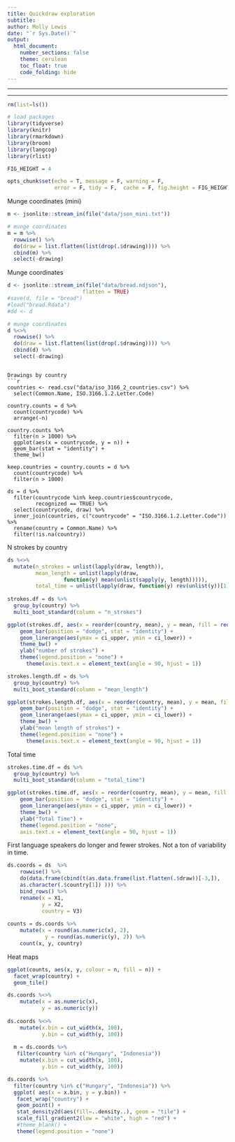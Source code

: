 ```yaml
---
title: Quickdraw exploration
subtitle: 
author: Molly Lewis 
date: "`r Sys.Date()`"
output: 
  html_document:
    number_sections: false
    theme: cerulean
    toc_float: true
    code_folding: hide
---
```

  
******
******

```r
rm(list=ls())

# load packages
library(tidyverse) 
library(knitr)
library(rmarkdown)
library(broom)
library(langcog)
library(rlist)

FIG_HEIGHT = 4

opts_chunk$set(echo = T, message = F, warning = F, 
               error = F, tidy = F,  cache = F, fig.height = FIG_HEIGHT)
```  

Munge coordinates (mini)
```r
m <- jsonlite::stream_in(file("data/json_mini.txt"))

# munge coordinates
m = m %>%
  rowwise() %>%
  do(draw = list.flatten(list(drop(.$drawing)))) %>%
  cbind(m) %>%
  select(-drawing)
```

Munge coordinates
```r
d <- jsonlite::stream_in(file("data/bread.ndjson"), 
                        flatten = TRUE)
#save(d, file = "bread")
#load("bread.Rdata")
#dd <- d

# munge coordinates
d %<>%
  rowwise() %>%
  do(draw = list.flatten(list(drop(.$drawing)))) %>%
  cbind(d) %>%
  select(-drawing)
```
```

Drawings by country
```r
countries <- read.csv("data/iso_3166_2_countries.csv") %>%
  select(Common.Name, ISO.3166.1.2.Letter.Code)

country.counts = d %>%
  count(countrycode) %>%
  arrange(-n)

country.counts %>%
  filter(n > 1000) %>%
  ggplot(aes(x = countrycode, y = n)) +
  geom_bar(stat = "identity") +
  theme_bw()
  
keep.countries = country.counts = d %>%
  count(countrycode) %>%
  filter(n > 1000)

ds = d %>%
  filter(countrycode %in% keep.countries$countrycode,
         recognized == TRUE) %>%
  select(countrycode, draw) %>%
  inner_join(countries, c("countrycode" = "ISO.3166.1.2.Letter.Code")) %>%
  rename(country = Common.Name) %>%
  filter(!is.na(country))

```

N strokes by country
```r
ds %<>% 
  mutate(n_strokes = unlist(lapply(draw, length)),
         mean_length = unlist(lapply(draw, 
                  function(y) mean(unlist(sapply(y, length))))),
         total_time = unlist(lapply(draw, function(y) rev(unlist(y))[1])))
          
strokes.df = ds %>%
  group_by(country) %>%
  multi_boot_standard(column = "n_strokes") 

ggplot(strokes.df, aes(x = reorder(country, mean), y = mean, fill = reorder(country, mean))) +
    geom_bar(position = "dodge", stat = "identity") +
    geom_linerange(aes(ymax = ci_upper, ymin = ci_lower)) +
    theme_bw() +
    ylab("number of strokes") +
    theme(legend.position = "none") +
      theme(axis.text.x = element_text(angle = 90, hjust = 1)) 
```

```r
strokes.length.df = ds %>%
  group_by(country) %>%
  multi_boot_standard(column = "mean_length") 

ggplot(strokes.length.df, aes(x = reorder(country, mean), y = mean, fill = reorder(country, mean))) +
    geom_bar(position = "dodge", stat = "identity") +
    geom_linerange(aes(ymax = ci_upper, ymin = ci_lower)) +
    theme_bw() +
    ylab("mean length of strokes") +
    theme(legend.position = "none") +
      theme(axis.text.x = element_text(angle = 90, hjust = 1)) 
```

Total time
```r
strokes.time.df = ds %>%
  group_by(country) %>%
  multi_boot_standard(column = "total_time") 

ggplot(strokes.time.df, aes(x = reorder(country, mean), y = mean, fill = reorder(country, mean))) +
    geom_bar(position = "dodge", stat = "identity") +
    geom_linerange(aes(ymax = ci_upper, ymin = ci_lower)) +
    theme_bw() +
    ylab("Total Time") +
    theme(legend.position = "none",
    axis.text.x = element_text(angle = 90, hjust = 1)) 
```
First language speakers do longer and fewer strokes. Not a ton of variability in time.

```r
ds.coords = ds  %>%
    rowwise() %>%
    do(data.frame(cbind(t(as.data.frame(list.flatten(.$draw))[-3,]),
    as.character(.$country[1]) ))) %>%
    bind_rows() %>%
    rename(x = X1,
           y = X2,
           country = V3)
           
counts = ds.coords %>%
    mutate(x = round(as.numeric(x), 2),
            y = round(as.numeric(y), 2)) %>%
    count(x, y, country)
```

Heat maps
```r
ggplot(counts, aes(x, y, colour = n, fill = n)) + 
  facet_wrap(country) +
  geom_tile()

ds.coords %<>%
    mutate(x = as.numeric(x),
           y = as.numeric(y)) 
           
ds.coords %<>% 
    mutate(x.bin = cut_width(x, 100),
           y.bin = cut_width(y, 100))
           
  m = ds.coords %>% 
   filter(country %in% c("Hungary", "Indonesia")) 
    mutate(x.bin = cut_width(x, 100),
           y.bin = cut_width(y, 100))

ds.coords %>%
  filter(country %in% c("Hungary", "Indonesia")) %>%
  ggplot( aes(x = x.bin, y = y.bin)) + 
   facet_wrap("country") +
   geom_point() + 
   stat_density2d(aes(fill=..density..), geom = "tile") +
   scale_fill_gradient2(low = "white", high = "red") +
   #theme_blank() +
   theme(legend.position = "none")
```